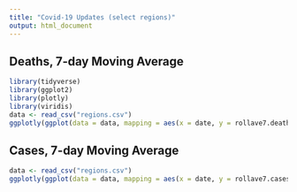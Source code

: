 ```yaml
---
title: "Covid-19 Updates (select regions)"
output: html_document
---
```


## Deaths, 7-day Moving Average


```r
library(tidyverse)
library(ggplot2)
library(plotly)
library(viridis)
data <- read_csv("regions.csv")
ggplotly(ggplot(data = data, mapping = aes(x = date, y = rollave7.deaths, color = region)) + geom_smooth(se=FALSE) + scale_y_log10() + theme_minimal() + scale_x_date(date_breaks = "1 week", date_labels = "%b %d", limits = c(as.Date("2020-02-15"), NA)) + labs(y = "7-day moving average", x = "Date", color = "Regions"))
```

## Cases, 7-day Moving Average

```r
data <- read_csv("regions.csv")
ggplotly(ggplot(data = data, mapping = aes(x = date, y = rollave7.cases, color = region)) + geom_smooth(se=FALSE) + scale_y_log10() + theme_minimal() + scale_x_date(date_breaks = "1 week", date_labels = "%b %d", limits = c(as.Date("2020-02-15"), NA)) + labs(y = "7-day moving average", x = "Date", color = "Regions"))
```